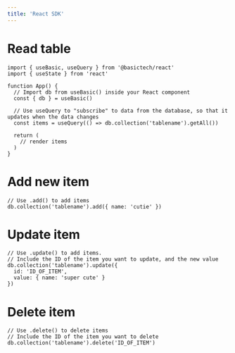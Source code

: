 ```yaml
---
title: 'React SDK'
---
```


# Read table
```tsx App.tsx
import { useBasic, useQuery } from '@basictech/react'
import { useState } from 'react'

function App() {
  // Import db from useBasic() inside your React component
  const { db } = useBasic()

  // Use useQuery to "subscribe" to data from the database, so that it updates when the data changes
  const items = useQuery(() => db.collection('tablename').getAll())

  return (
    // render items
  )
}
```

# Add new item

```tsx App.tsx
// Use .add() to add items
db.collection('tablename').add({ name: 'cutie' })
```

# Update item
```tsx App.tsx
// Use .update() to add items. 
// Include the ID of the item you want to update, and the new value
db.collection('tablename').update({ 
  id: 'ID_OF_ITEM',
  value: { name: 'super cute' }
})
```

# Delete item
```tsx App.tsx
// Use .delete() to delete items
// Include the ID of the item you want to delete
db.collection('tablename').delete('ID_OF_ITEM')
```